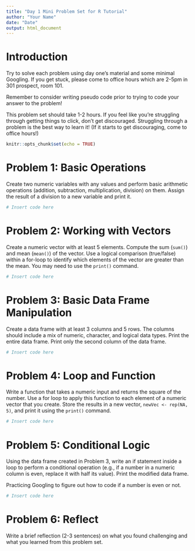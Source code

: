 ```yaml
---
title: "Day 1 Mini Problem Set for R Tutorial"
author: "Your Name"
date: "Date"
output: html_document
---
```


# Introduction

Try to solve each problem using day one's material and some minimal Googling. If you get stuck, please come to office hours which are 2-5pm in 301 prospect, room 101. 

Remember to consider writing pseudo code prior to trying to code your answer to the problem! 

This problem set should take 1-2 hours. If you feel like you're struggling through getting things to click, don't get discouraged. Struggling through a problem is the best way to learn it! (If it starts to get discouraging, come to office hours!)


```r
knitr::opts_chunk$set(echo = TRUE)
```

# Problem 1: Basic Operations

Create two numeric variables with any values and perform basic arithmetic operations (addition, subtraction, multiplication, division) on them.
Assign the result of a division to a new variable and print it.

```r
# Insert code here

```


# Problem 2: Working with Vectors
Create a numeric vector with at least 5 elements.
Compute the sum (`sum()`) and mean (`mean()`) of the vector.
Use a logical comparison (true/false) within a for-loop to identify which elements of the vector are greater than the mean. You may need to use the `print()` command.

```r
# Insert code here

```


# Problem 3: Basic Data Frame Manipulation
Create a data frame with at least 3 columns and 5 rows. The columns should include a mix of numeric, character, and logical data types.
Print the entire data frame.
Print only the second column of the data frame.

```r
# Insert code here

```

# Problem 4: Loop and Function
Write a function that takes a numeric input and returns the square of the number.
Use a for loop to apply this function to each element of a numeric vector that you create.
Store the results in a new vector, `newVec <- rep(NA, 5)`, and print it using the `print()` command.

```r
# Insert code here

```

# Problem 5: Conditional Logic
Using the data frame created in Problem 3, write an if statement inside a loop to perform a conditional operation (e.g., if a number in a numeric column is even, replace it with half its value).
Print the modified data frame.

Practicing Googling to figure out how to code if a number is even or not.

```r
# Insert code here

```


# Problem 6: Reflect
Write a brief reflection (2-3 sentences) on what you found challenging and what you learned from this problem set.

<!-- Write your reflection here -->